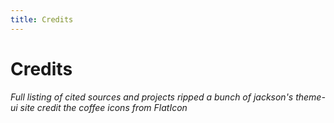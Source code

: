 ```yaml
---
title: Credits
---
```


# Credits

_Full listing of cited sources and projects_
_ripped a bunch of jackson's theme-ui site_
_credit the coffee icons from FlatIcon_
